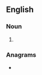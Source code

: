{{also|kilòmetres|kilomètres|kilo-metres}}
==English==

===Noun===
{{head|en|noun form}}

# {{plural of|kilometre|lang=en}}

===Anagrams===
* {{anagrams|en|a=eeiklmorst|kilometers}}